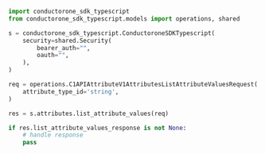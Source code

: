 ```python ListAttributeValues.py
import conductorone_sdk_typescript
from conductorone_sdk_typescript.models import operations, shared

s = conductorone_sdk_typescript.ConductoroneSDKTypescript(
    security=shared.Security(
        bearer_auth="",
        oauth="",
    ),
)

req = operations.C1APIAttributeV1AttributesListAttributeValuesRequest(
    attribute_type_id='string',
)

res = s.attributes.list_attribute_values(req)

if res.list_attribute_values_response is not None:
    # handle response
    pass
```
